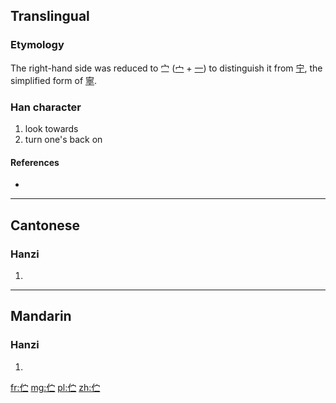 {{also|佇}}
==Translingual==

===Etymology===
{{Han simp|佇|f=宁|t=㝉}}

The right-hand side was reduced to 㝉 ([[宀]] + [[一]]) to distinguish it from [[宁]], the simplified form of [[寧]].

===Han character===
{{Han char|rn=9|rad=人|as=04|sn=6|four=|canj=人十一 (OJM)|ids=⿰[[亻]]⿱[[宀]][[一]]}}

# look towards
# turn one's back on

====References====
* {{Han ref|kx=0096.121|hdz=10126.050|uh=4F2B|ud=20267}}

----

==Cantonese==

===Hanzi===
{{yue-hanzi|jyut=|y=chyu5|tra=佇}}

# {{defn|lang=yue|sort=人04}}

----

==Mandarin==

===Hanzi===
{{cmn-hanzi|tra=佇|pin=[[bà]] ([[ba4]]), [[bǎi]] ([[bai3]]), [[zhù]] ([[zhu4]])|wg=pa<sup>4</sup>, pai<sup>3</sup>, chu<sup>4</sup>}}

# {{defn|lang=cmn|sort=人04}}

[[fr:伫]]
[[mg:伫]]
[[pl:伫]]
[[zh:伫]]